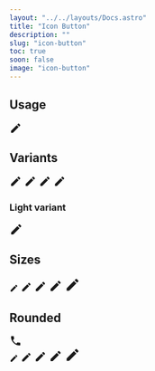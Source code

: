 ```yaml
---
layout: "../../layouts/Docs.astro"
title: "Icon Button"
description: ""
slug: "icon-button"
toc: true
soon: false
image: "icon-button"
---
```



## Usage

<Example>
  <IconButton>
    <svg xmlns="http://www.w3.org/2000/svg" width="22" height="22" viewBox="0 0 24 24"><path d="M20.71,7.04C21.1,6.65 21.1,6 20.71,5.63L18.37,3.29C18,2.9 17.35,2.9 16.96,3.29L15.12,5.12L18.87,8.87M3,17.25V21H6.75L17.81,9.93L14.06,6.18L3,17.25Z" fill="currentColor" /></svg>
  </IconButton>
</Example>

## Variants

<Example>
  <div class="flex items-center gap-4 flex-wrap">
    <IconButton variant="primary">
      <svg xmlns="http://www.w3.org/2000/svg" width="22" height="22" viewBox="0 0 24 24"><path d="M20.71,7.04C21.1,6.65 21.1,6 20.71,5.63L18.37,3.29C18,2.9 17.35,2.9 16.96,3.29L15.12,5.12L18.87,8.87M3,17.25V21H6.75L17.81,9.93L14.06,6.18L3,17.25Z" fill="currentColor" /></svg>
    </IconButton>
    <IconButton variant="secondary">
      <svg xmlns="http://www.w3.org/2000/svg" width="22" height="22" viewBox="0 0 24 24"><path d="M20.71,7.04C21.1,6.65 21.1,6 20.71,5.63L18.37,3.29C18,2.9 17.35,2.9 16.96,3.29L15.12,5.12L18.87,8.87M3,17.25V21H6.75L17.81,9.93L14.06,6.18L3,17.25Z" fill="currentColor" /></svg>
    </IconButton>
    <IconButton variant="error">
      <svg xmlns="http://www.w3.org/2000/svg" width="22" height="22" viewBox="0 0 24 24"><path d="M20.71,7.04C21.1,6.65 21.1,6 20.71,5.63L18.37,3.29C18,2.9 17.35,2.9 16.96,3.29L15.12,5.12L18.87,8.87M3,17.25V21H6.75L17.81,9.93L14.06,6.18L3,17.25Z" fill="currentColor" /></svg>
    </IconButton>
    <IconButton variant="dark">
      <svg xmlns="http://www.w3.org/2000/svg" width="22" height="22" viewBox="0 0 24 24"><path d="M20.71,7.04C21.1,6.65 21.1,6 20.71,5.63L18.37,3.29C18,2.9 17.35,2.9 16.96,3.29L15.12,5.12L18.87,8.87M3,17.25V21H6.75L17.81,9.93L14.06,6.18L3,17.25Z" fill="currentColor" /></svg>
    </IconButton>
  </div>
</Example>

### Light variant

<Example isDark>
  <IconButton variant="light">
    <svg xmlns="http://www.w3.org/2000/svg" width="24" height="24" viewBox="0 0 24 24"><path d="M20.71,7.04C21.1,6.65 21.1,6 20.71,5.63L18.37,3.29C18,2.9 17.35,2.9 16.96,3.29L15.12,5.12L18.87,8.87M3,17.25V21H6.75L17.81,9.93L14.06,6.18L3,17.25Z" fill="currentColor" /></svg>
  </IconButton>
</Example>

## Sizes

<Example>
  <div class="flex items-center gap-4 flex-wrap">
    <IconButton size="xs">
      <svg xmlns="http://www.w3.org/2000/svg" width="16" height="16" viewBox="0 0 24 24"><path d="M20.71,7.04C21.1,6.65 21.1,6 20.71,5.63L18.37,3.29C18,2.9 17.35,2.9 16.96,3.29L15.12,5.12L18.87,8.87M3,17.25V21H6.75L17.81,9.93L14.06,6.18L3,17.25Z" fill="currentColor" /></svg>
    </IconButton>
    <IconButton size="sm">
      <svg xmlns="http://www.w3.org/2000/svg" width="20" height="20" viewBox="0 0 24 24"><path d="M20.71,7.04C21.1,6.65 21.1,6 20.71,5.63L18.37,3.29C18,2.9 17.35,2.9 16.96,3.29L15.12,5.12L18.87,8.87M3,17.25V21H6.75L17.81,9.93L14.06,6.18L3,17.25Z" fill="currentColor" /></svg>
    </IconButton>
    <IconButton size="md">
      <svg xmlns="http://www.w3.org/2000/svg" width="22" height="22" viewBox="0 0 24 24"><path d="M20.71,7.04C21.1,6.65 21.1,6 20.71,5.63L18.37,3.29C18,2.9 17.35,2.9 16.96,3.29L15.12,5.12L18.87,8.87M3,17.25V21H6.75L17.81,9.93L14.06,6.18L3,17.25Z" fill="currentColor" /></svg>
    </IconButton>
    <IconButton size="lg">
      <svg xmlns="http://www.w3.org/2000/svg" width="24" height="24" viewBox="0 0 24 24"><path d="M20.71,7.04C21.1,6.65 21.1,6 20.71,5.63L18.37,3.29C18,2.9 17.35,2.9 16.96,3.29L15.12,5.12L18.87,8.87M3,17.25V21H6.75L17.81,9.93L14.06,6.18L3,17.25Z" fill="currentColor" /></svg>
    </IconButton>
    <IconButton size="xl">
      <svg xmlns="http://www.w3.org/2000/svg" width="28" height="28" viewBox="0 0 24 24"><path d="M20.71,7.04C21.1,6.65 21.1,6 20.71,5.63L18.37,3.29C18,2.9 17.35,2.9 16.96,3.29L15.12,5.12L18.87,8.87M3,17.25V21H6.75L17.81,9.93L14.06,6.18L3,17.25Z" fill="currentColor" /></svg>
    </IconButton>
  </div>
</Example>

## Rounded

<Example>
  <IconButton rounded>
    <svg xmlns="http://www.w3.org/2000/svg" width="22" height="22" viewBox="0 0 24 24"><title>phone</title><path d="M6.62,10.79C8.06,13.62 10.38,15.94 13.21,17.38L15.41,15.18C15.69,14.9 16.08,14.82 16.43,14.93C17.55,15.3 18.75,15.5 20,15.5A1,1 0 0,1 21,16.5V20A1,1 0 0,1 20,21A17,17 0 0,1 3,4A1,1 0 0,1 4,3H7.5A1,1 0 0,1 8.5,4C8.5,5.25 8.7,6.45 9.07,7.57C9.18,7.92 9.1,8.31 8.82,8.59L6.62,10.79Z" fill="currentColor" /></svg>
  </IconButton>
</Example>

<Example>
  <div class="flex items-center gap-4 flex-wrap">
    <IconButton rounded size="xs">
      <svg xmlns="http://www.w3.org/2000/svg" width="16" height="16" viewBox="0 0 24 24"><path d="M20.71,7.04C21.1,6.65 21.1,6 20.71,5.63L18.37,3.29C18,2.9 17.35,2.9 16.96,3.29L15.12,5.12L18.87,8.87M3,17.25V21H6.75L17.81,9.93L14.06,6.18L3,17.25Z" fill="currentColor" /></svg>
    </IconButton>
    <IconButton rounded size="sm">
      <svg xmlns="http://www.w3.org/2000/svg" width="20" height="20" viewBox="0 0 24 24"><path d="M20.71,7.04C21.1,6.65 21.1,6 20.71,5.63L18.37,3.29C18,2.9 17.35,2.9 16.96,3.29L15.12,5.12L18.87,8.87M3,17.25V21H6.75L17.81,9.93L14.06,6.18L3,17.25Z" fill="currentColor" /></svg>
    </IconButton>
    <IconButton rounded size="md">
      <svg xmlns="http://www.w3.org/2000/svg" width="22" height="22" viewBox="0 0 24 24"><path d="M20.71,7.04C21.1,6.65 21.1,6 20.71,5.63L18.37,3.29C18,2.9 17.35,2.9 16.96,3.29L15.12,5.12L18.87,8.87M3,17.25V21H6.75L17.81,9.93L14.06,6.18L3,17.25Z" fill="currentColor" /></svg>
    </IconButton>
    <IconButton rounded size="lg">
      <svg xmlns="http://www.w3.org/2000/svg" width="24" height="24" viewBox="0 0 24 24"><path d="M20.71,7.04C21.1,6.65 21.1,6 20.71,5.63L18.37,3.29C18,2.9 17.35,2.9 16.96,3.29L15.12,5.12L18.87,8.87M3,17.25V21H6.75L17.81,9.93L14.06,6.18L3,17.25Z" fill="currentColor" /></svg>
    </IconButton>
    <IconButton rounded size="xl">
      <svg xmlns="http://www.w3.org/2000/svg" width="28" height="28" viewBox="0 0 24 24"><path d="M20.71,7.04C21.1,6.65 21.1,6 20.71,5.63L18.37,3.29C18,2.9 17.35,2.9 16.96,3.29L15.12,5.12L18.87,8.87M3,17.25V21H6.75L17.81,9.93L14.06,6.18L3,17.25Z" fill="currentColor" /></svg>
    </IconButton>
  </div>
</Example>
